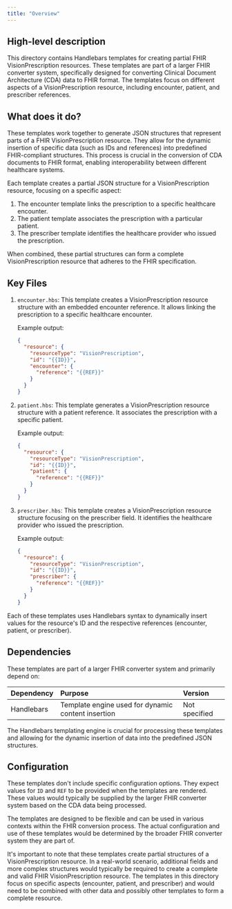 ```yaml
---
title: "Overview"
---
```


## High-level description
This directory contains Handlebars templates for creating partial FHIR VisionPrescription resources. These templates are part of a larger FHIR converter system, specifically designed for converting Clinical Document Architecture (CDA) data to FHIR format. The templates focus on different aspects of a VisionPrescription resource, including encounter, patient, and prescriber references.

## What does it do?
These templates work together to generate JSON structures that represent parts of a FHIR VisionPrescription resource. They allow for the dynamic insertion of specific data (such as IDs and references) into predefined FHIR-compliant structures. This process is crucial in the conversion of CDA documents to FHIR format, enabling interoperability between different healthcare systems.

Each template creates a partial JSON structure for a VisionPrescription resource, focusing on a specific aspect:
1. The encounter template links the prescription to a specific healthcare encounter.
2. The patient template associates the prescription with a particular patient.
3. The prescriber template identifies the healthcare provider who issued the prescription.

When combined, these partial structures can form a complete VisionPrescription resource that adheres to the FHIR specification.

## Key Files
1. `encounter.hbs`: This template creates a VisionPrescription resource structure with an embedded encounter reference. It allows linking the prescription to a specific healthcare encounter.

   Example output:
   ```json
   {
     "resource": {
       "resourceType": "VisionPrescription",
       "id": "{{ID}}",
       "encounter": {
         "reference": "{{REF}}"
       }
     }
   }
   ```

2. `patient.hbs`: This template generates a VisionPrescription resource structure with a patient reference. It associates the prescription with a specific patient.

   Example output:
   ```json
   {
     "resource": {
       "resourceType": "VisionPrescription",
       "id": "{{ID}}",
       "patient": {
         "reference": "{{REF}}"
       }
     }
   }
   ```

3. `prescriber.hbs`: This template creates a VisionPrescription resource structure focusing on the prescriber field. It identifies the healthcare provider who issued the prescription.

   Example output:
   ```json
   {
     "resource": {
       "resourceType": "VisionPrescription",
       "id": "{{ID}}",
       "prescriber": {
         "reference": "{{REF}}"
       }
     }
   }
   ```

Each of these templates uses Handlebars syntax to dynamically insert values for the resource's ID and the respective references (encounter, patient, or prescriber).

## Dependencies
These templates are part of a larger FHIR converter system and primarily depend on:

| Dependency | Purpose | Version |
|:-----------|:--------|:--------|
| Handlebars | Template engine used for dynamic content insertion | Not specified |

The Handlebars templating engine is crucial for processing these templates and allowing for the dynamic insertion of data into the predefined JSON structures.

## Configuration
These templates don't include specific configuration options. They expect values for `ID` and `REF` to be provided when the templates are rendered. These values would typically be supplied by the larger FHIR converter system based on the CDA data being processed.

The templates are designed to be flexible and can be used in various contexts within the FHIR conversion process. The actual configuration and use of these templates would be determined by the broader FHIR converter system they are part of.

It's important to note that these templates create partial structures of a VisionPrescription resource. In a real-world scenario, additional fields and more complex structures would typically be required to create a complete and valid FHIR VisionPrescription resource. The templates in this directory focus on specific aspects (encounter, patient, and prescriber) and would need to be combined with other data and possibly other templates to form a complete resource.